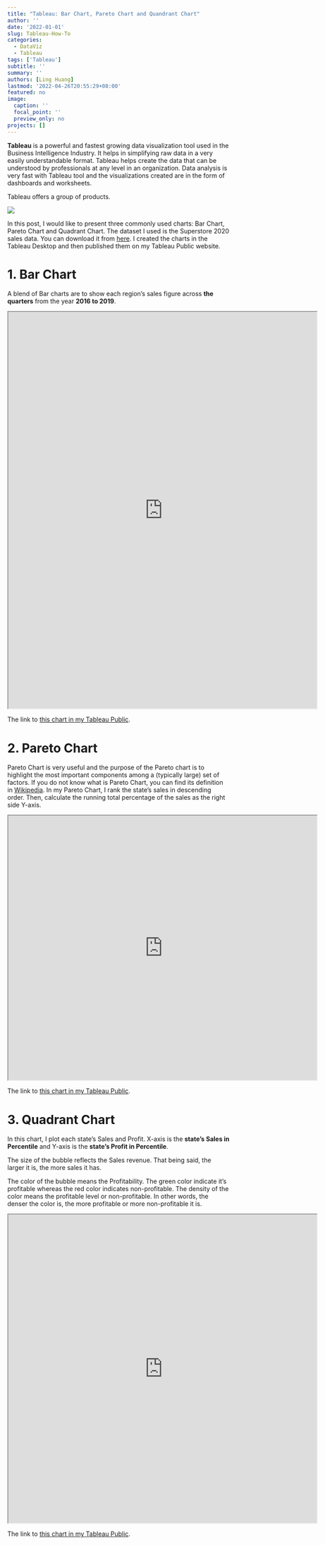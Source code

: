 ```yaml
---
title: "Tableau: Bar Chart, Pareto Chart and Quandrant Chart"
author: ''
date: '2022-01-01'
slug: Tableau-How-To
categories:
  - DataViz
  - Tableau
tags: ['Tableau']
subtitle: ''
summary: ''
authors: [Ling Huang]
lastmod: '2022-04-26T20:55:29+08:00'
featured: no
image:
  caption: ''
  focal_point: ''
  preview_only: no
projects: []
---
```


**Tableau** is a powerful and fastest growing data visualization tool used in the Business Intelligence Industry. It helps in simplifying raw data in a very easily understandable format. Tableau helps create the data that can be understood by professionals at any level in an organization. Data analysis is very fast with Tableau tool and the visualizations created are in the form of dashboards and worksheets.

Tableau offers a group of products.

![](TableauProductSuite.png)


In this post, I would like to present three commonly used charts: Bar Chart, Pareto Chart and Quadrant Chart. The dataset I used is the Superstore 2020 sales data. You can download it from [here](./Superstore2020.xls). I created the charts in the Tableau Desktop and then published them on my Tableau Public website.

# 1. Bar Chart

A blend of Bar charts are to show each region's sales figure across **the quarters** from the year **2016 to 2019**.

<iframe src="https://public.tableau.com/views/TotalSalesbyQuarterbyRegion/AverageByRegion?:showVizHome=no&:embed=true"
 width="700" height="900"></iframe>
 
The link to [this chart in my Tableau Public](https://public.tableau.com/views/TotalSalesbyQuarterbyRegion/AverageByRegion?:display_count=n&:origin=viz_share_link).

# 2. Pareto Chart

Pareto Chart is very useful and the purpose of the Pareto chart is to highlight the most important components among a (typically large) set of factors. If you do not know what is Pareto Chart, you can find its definition in [Wikipedia](https://en.wikipedia.org/wiki/Pareto_chart). In my Pareto Chart, I rank the state's sales in descending order. Then, calculate the running total percentage of the sales as the right side Y-axis.

<iframe src="https://public.tableau.com/views/ParetoChart_16509549011250/Pareto?:language=en-US&:display_count=n&:origin=viz_share_link&:showVizHome=no&:embed=true"
 width="700" height="600"></iframe>


The link to [this chart in my Tableau Public](https://public.tableau.com/app/profile/hngling/viz/ParetoChart_16509549011250/Pareto).

# 3. Quadrant Chart  

In this chart, I plot each state's Sales and Profit. X-axis is the **state's Sales in Percentile** and Y-axis is the **state's Profit in Percentile**. 

The size of the bubble reflects the Sales revenue. That being said, the larger it is, the more sales it has.  

The color of the bubble means the Profitability. The green color indicate it's profitable whereas the red color indicates non-profitable. The density of the color means the profitable level or non-profitable. In other words, the denser the color is, the more profitable or more non-profitable it is.


<iframe src="https://public.tableau.com/views/QuadrantChart_16509548402850/Quadrant?:language=en-US&:display_count=n&:origin=viz_share_link&:showVizHome=no&:embed=true"
 width="700" height="700"></iframe>
 
 
The link to [this chart in my Tableau Public](https://public.tableau.com/views/QuadrantChart_16509548402850/Quadrant).